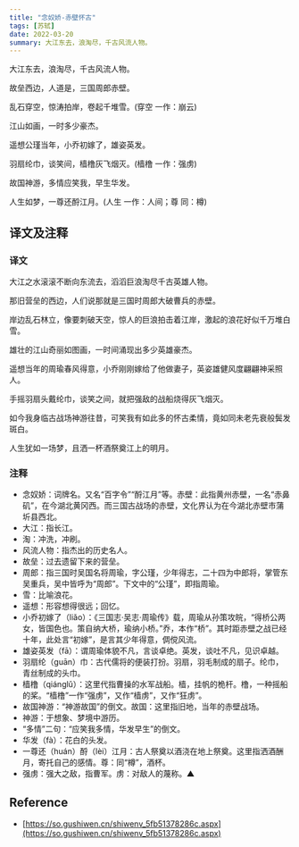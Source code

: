 ```yaml
---
title: "念奴娇-赤壁怀古"
tags: [苏轼]
date: 2022-03-20
summary: 大江东去，浪淘尽，千古风流人物。
---
```


大江东去，浪淘尽，千古风流人物。

故垒西边，人道是，三国周郎赤壁。

乱石穿空，惊涛拍岸，卷起千堆雪。(穿空 一作：崩云)

江山如画，一时多少豪杰。

遥想公瑾当年，小乔初嫁了，雄姿英发。

羽扇纶巾，谈笑间，樯橹灰飞烟灭。(樯橹 一作：强虏)

故国神游，多情应笑我，早生华发。

人生如梦，一尊还酹江月。(人生 一作：人间；尊 同：樽)

## 译文及注释

### 译文

大江之水滚滚不断向东流去，滔滔巨浪淘尽千古英雄人物。

那旧营垒的西边，人们说那就是三国时周郎大破曹兵的赤壁。

岸边乱石林立，像要刺破天空，惊人的巨浪拍击着江岸，激起的浪花好似千万堆白雪。

雄壮的江山奇丽如图画，一时间涌现出多少英雄豪杰。

遥想当年的周瑜春风得意，小乔刚刚嫁给了他做妻子，英姿雄健风度翩翩神采照人。

手摇羽扇头戴纶巾，谈笑之间，就把强敌的战船烧得灰飞烟灭。

如今我身临古战场神游往昔，可笑我有如此多的怀古柔情，竟如同未老先衰般鬓发斑白。

人生犹如一场梦，且洒一杯酒祭奠江上的明月。

### 注释

- 念奴娇：词牌名。又名“百字令”“酹江月”等。赤壁：此指黄州赤壁，一名“赤鼻矶”，在今湖北黄冈西。而三国古战场的赤壁，文化界认为在今湖北赤壁市蒲圻县西北。
- 大江：指长江。
- 淘：冲洗，冲刷。
- 风流人物：指杰出的历史名人。
- 故垒：过去遗留下来的营垒。
- 周郎：指三国时吴国名将周瑜，字公瑾，少年得志，二十四为中郎将，掌管东吴重兵，吴中皆呼为“周郎”。下文中的“公瑾”，即指周瑜。
- 雪：比喻浪花。
- 遥想：形容想得很远；回忆。
- 小乔初嫁了（liǎo）：《三国志·吴志·周瑜传》载，周瑜从孙策攻皖，“得桥公两女，皆国色也。策自纳大桥，瑜纳小桥。”乔，本作“桥”。其时距赤壁之战已经十年，此处言“初嫁”，是言其少年得意，倜傥风流。
- 雄姿英发（fā）：谓周瑜体貌不凡，言谈卓绝。英发，谈吐不凡，见识卓越。
- 羽扇纶（guān）巾：古代儒将的便装打扮。羽扇，羽毛制成的扇子。纶巾，青丝制成的头巾。
- 樯橹（qiánglǔ）：这里代指曹操的水军战船。樯，挂帆的桅杆。橹，一种摇船的桨。“樯橹”一作“强虏”，又作“樯虏”，又作“狂虏”。
- 故国神游：“神游故国”的倒文。故国：这里指旧地，当年的赤壁战场。
- 神游：于想象、梦境中游历。
- “多情”二句：“应笑我多情，华发早生”的倒文。
- 华发（fà）：花白的头发。
- 一尊还（huán）酹（lèi）江月：古人祭奠以酒浇在地上祭奠。这里指洒酒酬月，寄托自己的感情。尊：同“樽”，酒杯。
- 强虏：强大之敌，指曹军。虏：对敌人的蔑称。▲

## Reference

- [https://so.gushiwen.cn/shiwenv_5fb51378286c.aspx](https://so.gushiwen.cn/shiwenv_5fb51378286c.aspx)